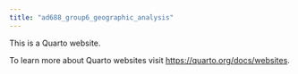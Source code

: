 ```yaml
---
title: "ad688_group6_geographic_analysis"
---
```


This is a Quarto website.

To learn more about Quarto websites visit <https://quarto.org/docs/websites>.
